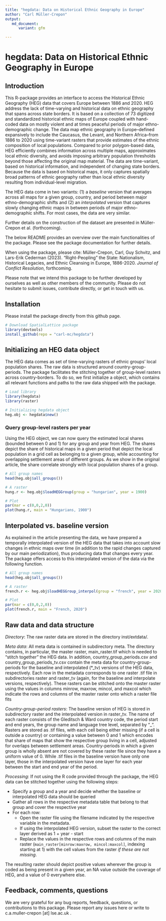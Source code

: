 ```yaml
---
title: "hegdata: Data on Historical Ethnic Geography in Europe"
author: "Carl Müller-Crepon"
output:
   md_document:
      variant: gfm

---
```



# hegdata: Data on Historical Ethnic Geography in Europe

## Introduction

This R-package provides an interface to access the Historical Ethnic Geography (HEG) data that covers Europe between 1886 and 2020. HEG address the lack of time-varying and historical data on ethnic geography that spans across state borders. It is based on a collection of 73 digitized and standardized historical ethnic maps of Europe coupled with hand-coded data on mostly violent and at times peaceful periods of major ethno-demographic change. The data map ethnic geography in Europe--defined expansively to include the Caucasus, the Levant, and Northern Africa--from 1886 to 2020 using time-variant rasters that provide estimates of the ethnic composition of local populations. Compared to prior polygon-based data, HEG efficiently combines information across multiple maps, approximates local ethnic diversity, and avoids imposing arbitrary population thresholds beyond those affecting the original map material. The data are time-variant, based on historical information, and independent of changing state borders. Because the data is based on historical maps, it only captures spatially broad patterns of ethnic geography rather than local ethnic diversity resulting from individual-level migration. 

The HEG data come in two variants: (1) a _baseline_ version that averages across all maps for a given group, country, and period between major ethno-demographic shifts and (2) an _interpolated_ version that captures slowly changing ethnic maps in between periods of major ethno-demographic shifts. For most cases, the data are very similar.

Further details on the construction of the dataset are presented in Müller-Crepon et al. (forthcoming).

The below README provides an overview over the main functionalities of the package. Please see the package documentation for further details.

When using the \code{hegdata} package, please cite:
Müller-Crepon, Carl, Guy Schvitz, and Lars-Erik Cederman (2023). 
"Right-Peopling" the State: Nationalism, Historical Legacies, and Ethnic Cleansing in Europe, 1886-2020. _Journal of Conflict Resolution_, forthcoming.

Please note that we intend this package to be further developed by ourselves as well as other members of the community. Please do not hesitate to submit issues, contribute directly, or get in touch with us. 


## Installation

Please install the package directly from this github page. 

```r
# Download SpatialLattice package
library(devtools)
install_github(repo = "carl-mc/hegdata")
```


## Initializing an HEG data object

The HEG data comes as set of time-varying rasters of ethnic groups' local population shares. The raw data is structured around country-group-periods. The package facilitates the stitching together of group-level rasters across country-borders. To do so, we first initialize a \code{hegdata} object, which contains all relevant functions and paths to the raw data shipped with the package. 

```r
# Load library
library(hegdata)
library(raster)

# Initializing hegdata object
heg.obj <- hegdata$new()

```


### Query group-level rasters per year
Using the HEG object, we can now query the estimated local shares (bounded between 0 and 1) for any group and year from HEG. The shares depict the share of historical maps in a given period that depict the local population in a grid cell as belonging to a given group, while accounting for overlapping settlement areas of different groups. As we show in the original article, the share correlate strongly with local population shares of a group. 

```r

# All group names
head(heg.obj$all_groups())

# A raster
hung.r <- heg.obj$loadHEGGroup(group = "hungarian", year = 1900)

# Plot
par(mar = c(0,0,2,0))
plot(hung.r, main = "Hungarians, 1900")
```

## Interpolated vs. baseline version
As explained in the article presenting the data, we have prepared a temporally interpolated version of the HEG data that takes into account slow changes in ethnic maps over time (in addition to the rapid changes captured by our main periodization), thus producing data that changes every year. The package offers access to this interpolated version of the data via the following function.

```r

# All group names
head(heg.obj$all_groups())

# A raster
french.r <- heg.obj$loadHEGGroup_interpol(group = "french", year = 2020)

# Plot
par(mar = c(0,0,2,0))
plot(french.r, main = "French, 2020")
```



## Raw data and data structure

_Directory_: The raw raster data are stored in the directory inst/extdata/. 

_Meta data_: All meta data is contained in subdirectory meta. The directory contains, in particular, the master raster, main_raster.tif which is needed to "stitch together" the HEG data. In addition, country_group_periods.csv and country_group_periods_tv.csv contain the meta data for country-group-periods for the baseline and interpolated (*_tv) versions of the HEG data, respectively. Each row in the metadata corresponds to one raster .tif file in subdirectories raster and raster_tv (again, for the baseline and interpolate versions, respectively). These rasters can be stitched onto the master raster using the values in columns minrow, maxrow, mincol, and maxcol which indicate the rows and columns of the master raster onto which a raster file fits

_Country-group-period rasters_: The baseline version of HEG is stored in subdirectory raster and the interpolated version in raster_tv. The name of each raster consists of the Gleditsch & Ward country code, the period start and end years, the group name and language tree level, separated by "_". Rasters are stored as .tif files, with each cell being either missing (if a cell is outside a country) or containing a value between 0 and 1 which encodes that share of maps that show the respective group living in a cell, adjusted for overlaps between settlement areas. Country-periods in which a given group is wholly absent are not covered by these raster file since they have a uniform value of 0. While .tif files in the baseline version have only one layer, those in the interpolated version have one layer for each year between the start and end year of the period. 

_Processing_: If not using the R code provided through the \code{hegdata} package, the HEG data can be stitched together using the following steps:

* Specify a group and a year and decide whether the baseline or interpolated HEG data should be queried
* Gather all rows in the respective metadata table that belong to that group and cover the respective year
* For each row:
  + Open the raster file using the filename indicated by the respective variable in the metadata. 
  + If using the interpolated HEG version, subset the raster to the correct layer derived as 1 + year - start
  + Replace the values in the respective rows and columns of the main raster (``main_raster[minrow:maxrow, mincol:maxcol]``, indexing starting at 1) with the cell values from the raster _if these are not missing_. 

The resulting raster should depict positive values wherever the group is coded as being present in a given year, an NA value outside the coverage of HEG, and a value of 0 everywhere else. 

## Feedback, comments, questions
We are very grateful for any bug reports, feedback, questions, or contributions to this package. Please report any issues here or write to c.a.muller-crepon [at] lse.ac.uk .

